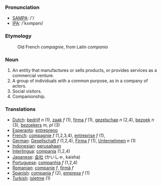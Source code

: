 ===Pronunciation===
*[[w:SAMPA|SAMPA]]: /'/
*[[w:IPA|IPA]]: /'kʌmpəni/
===Etymology===
:Old French ''compagnie'', from Latin ''companio''

===Noun===

#An entity that manufactures or sells products, or provides services as a commercial venture.
#A group of individuals with a common purpose, as in a company of actors.
#Social visitors.
#Companionship.

===Translations===

*[[Dutch]]: [[bedrijf]] ''n'' (1), [[zaak]] ''f'' (1), [[firma]] ''f'' (1), [[gezelschap]] ''n'' (2,4), [[bezoek]] ''n'' (3), [[bezoekers]] ''m, pl'' (3)
*[[Esperanto]]: [[entrepreno]]
*[[French]]: [[compagnie]] ''f'' (1,2,3,4), [[entreprise]] ''f'' (1),
*[[German]]: [[Gesellschaft]] ''f'' (1,2,4), [[Firma]] ''f'' (1), [[Unternehmen]] ''n'' (1)
*[[Indonesian]]: [[usaha|perusahaan]]
*[[Interlingua]]: [[compania]] (1,2,4)
*[[Japanese]]: [[会社]] (かいしゃ, kaisha)
*[[Portuguese]]: [[companhia]] ''f'' (1,2,4)
*[[Romanian]]: [[companie]] ''f'', [[firmă]] ''f''
*[[Spanish]]: [[compania]] ''f'' (2), [[empresa]] ''f'' (1)
*[[Turkish]]: [[işletme]] (1)